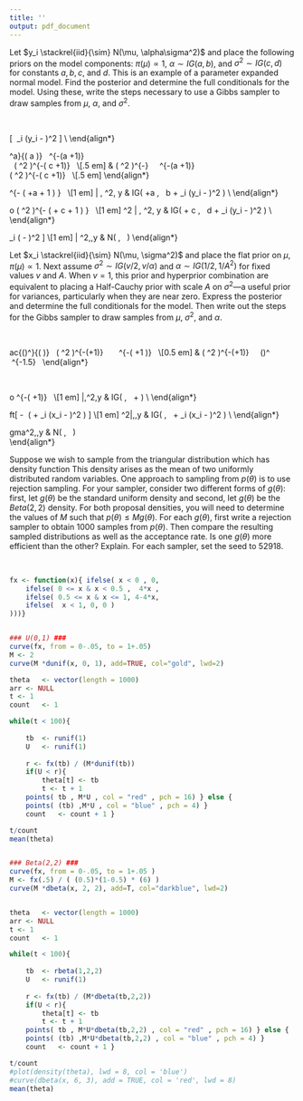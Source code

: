 ```yaml
---
title: ''
output: pdf_document
---
```



 Let $y_i \stackrel{iid}{\sim} N(\mu, \alpha\sigma^2)$ and place the following priors on the model components: $\pi(\mu) \propto 1$, $\alpha \sim IG(a, b)$, and $\sigma^2 \sim IG(c, d)$ for constants $a, b, c,$ and $d$. This is an example of a parameter expanded normal model. Find the posterior and determine the full conditionals for the model. Using these, write the steps necessary to use a Gibbs sampler to draw samples from $\mu$, $\alpha$, and $\sigma^2$.

\ 
 
 \begin{align*}
     \mathcal{L}(y_i|\mu, \sigma^2 , \alpha ) & \propto \left( \alpha \sigma^2 \right)^{-\frac{n}{2}} \ 
    \exp\left[ \cfrac{1}{ \ 2\alpha \sigma^2 \ } \ \sum_i (y_i  - \mu )^2 \right] \\
 \end{align*}

\begin{align*}
    p(\mu,\alpha, \sigma^2|y) &    \propto 
    \left( \alpha \sigma^2 \right)^{-\frac{n}{2}} \ 
    \exp\left[ \cfrac{1}{ \ 2\alpha \sigma^2 \ } \ \sum_i (y_i - \mu )^2 \right] \ 
    \cfrac{b^a}{\Gamma\left( a \right)} \   \alpha^{-\left(a +1\right)} \ 
         \exp\left[ - \cfrac{b}{\alpha } \right] \
    \cfrac{d^c}{\Gamma\left( c \right)} \ 
    \left( \sigma^2 \right)^{-\left( c +1\right)} \ 
    \exp\left[ - \cfrac{d}{\sigma^2 } \right] \\[.5 em]
    & \propto \left( \alpha \sigma^2 \right)^{-\frac{n}{2}} \ 
    \exp\left[ \cfrac{1}{ \ 2\alpha \sigma^2 \ } \ \sum_i (y_i - \mu )^2 \right] \ 
      \alpha^{-\left(a +1\right)} \ 
         \exp\left[ - \cfrac{b}{\alpha } \right] \
    \left( \sigma^2 \right)^{-\left( c +1\right)} \ 
    \exp\left[ - \cfrac{d}{\sigma^2 } \right] \\[.5 em]
\end{align*}


\begin{align*}
    p( \alpha | \mu , \sigma^2, y) & \propto 
     \alpha^{-\frac{n}{2}} \ 
    \exp\left[ -\cfrac{1}{ \ 2\alpha \sigma^2 \ } \ \sum_i (y_i - \mu )^2 \right] \
     \alpha^{-\left(a +1\right)} \ \exp\left[ -\cfrac{b}{\alpha } \right] \\[.5 em]
   & \propto \alpha^{- \left( \frac{n}{2} +a + 1 \right) } \ 
     \exp\left[ - \cfrac{1}{ \  \alpha \ } \ \left( b + \cfrac{1}{ 2\sigma^2 } \sum_i (y_i - \mu )^2 \right) \right] \\[1 em]
  \alpha | \mu , \sigma^2, y   & \sim IG\left(  \frac{n}{2} +a , \ 
    b + \cfrac{1}{ 2\sigma^2 } \sum_i (y_i - \mu )^2  \right) \\
\end{align*}


\begin{align*}
    p( \sigma^2 | \mu ,\alpha , y) & \propto 
    \left( \sigma^2 \right)^{-\frac{n}{2}} \ 
    \exp\left[-\cfrac{1}{ \ 2\alpha \sigma^2 \ } \ \sum_i (y_i - \mu )^2 \right] \ 
    \left( \sigma^2 \right)^{-\left( c +1\right)} \ 
    \exp\left[ - \cfrac{d}{\sigma^2 } \right] \\[.5 em]
    & \propto \left( \sigma^2 \right)^{- \left( \frac{n}{2} + c + 1 \right) } \ 
    \exp\left[ - \cfrac{1}{ \ \sigma^2 \ } \ \left( d + \cfrac{1}{2\alpha}
        \sum_i (y_i - \mu )^2 \right) \right] \\[1 em] 
  \sigma^2 | \mu , \alpha^2, y   & \sim IG\left(  \frac{n}{2} + c , \ 
    d + \cfrac{1}{ 2\alpha  } \sum_i (y_i - \mu )^2  \right) \\
\end{align*}

\begin{align*}
    p( \mu | \sigma^2 , \alpha^2, y ) & \propto 
    \exp\left[ - \cfrac{1}{ \ 2\alpha \sigma^2 \ } \ 
        \sum_i (y_i - \mu )^2 \right] \          \\[.5 em]
    & \propto \exp\left[ - \cfrac{1}{ \ 2\frac{ \ \alpha \sigma^2 \ }{n} \ } \
        \sum_i ( \mu - \Bar{y} )^2 \right] \\[1 em]
     \mu | \sigma^2,\alpha ,y & \sim N\left(\Bar{y} , \ 
        \cfrac{ \ \alpha \sigma^2 \ }{n} \right)
\end{align*}



 \newpage
 
Let $x_i \stackrel{iid}{\sim} N(\mu, \sigma^2)$ and place the flat prior on $\mu$, $\pi(\mu) \propto 1$. Next assume $\sigma^2 \sim IG(v/2, v/\alpha)$ and $\alpha \sim IG(1/2, 1/A^2)$ for fixed values $v$ and $A$. When $v = 1$, this prior and hyperprior combination are equivalent to placing a Half-Cauchy prior with scale $A$ on $\sigma^2$---a useful prior for variances, particularly when they are near zero. Express the posterior and determine the full conditionals for the model. Then write out the steps for the Gibbs sampler to draw samples from $\mu$, $\sigma^2$, and $\alpha$.


 \
 
 \begin{align*}
     \mathcal{L}(x_i|\mu, \sigma^2 ) \propto \left( \sigma^2 \right)^{-\frac{n}{2}}
     \  \exp\left[ \cfrac{1}{2\sigma^2} \ \sum_i (x_i  - \mu )^2 \right]
 \end{align*}
 
 \begin{align*}
     p(\mu,\sigma^2,\alpha | x ) & \propto  \left( \sigma^2 \right)^{-\frac{n}{2}}  \
         \exp\left[ - \cfrac{1}{2\sigma^2} \ \sum_i (x_i  - \mu )^2 \right] \ 
         \cfrac{\left(\frac{v}{\alpha}\right)^\frac{v}{2}}{\Gamma\left( \frac{v}{2} \right)} \  \left( \sigma^2 \right)^{-\left(\frac{v}{2}+1\right)} \ 
         \exp\left[ - \cfrac{\frac{v}{\alpha}}{\sigma^2} \right] \ 
         \cfrac{ \frac{1}{A^2}  }{ \Gamma\left(\frac{1}{2}\right) } \ 
         \alpha^{-\left(\frac{1}{2} +1 \right)} \ 
         \exp\left[ - \cfrac{\frac{1}{A^2}}{\alpha}\right] \\[0.5 em]
        & \propto  \left( \sigma^2 \right)^{-\left(\frac{n+v}{2}+1\right)} \ 
         \exp\left[ - \cfrac{1}{2\sigma^2} \ \sum_i (x_i  - \mu )^2 \right] \ 
         \left(\cfrac{v}{\alpha}\right)^\frac{v}{2} \ 
         \exp\left[ - \cfrac{v}{\alpha \sigma^2} \right] \ \alpha^{-1.5} \ 
         \exp\left[ - \cfrac{1}{A^2 \alpha} \right]
 \end{align*}


\ 

\begin{align*}
    p(\alpha|\mu,\sigma^2,y) &\propto          \left(\cfrac{v}{\alpha}\right)^\frac{v}{2} \ 
    \exp\left[ - \cfrac{v}{\alpha \sigma^2} \right] \ \alpha^{-1.5} \ 
    \exp\left[ - \cfrac{1}{A^2 \alpha} \right] \\[.5 em]
    & \propto \alpha^{-\left( \frac{v+1}{2}+1\right)} \ 
    \exp\left[ - \cfrac{1}{\alpha} \left( \cfrac{v}{\sigma^2} + \cfrac{1}{A^2} \right) \right] \\[1 em]
\alpha|\mu,\sigma^2,y & \sim IG\left(  \frac{v+1}{2} , \ \cfrac{v}{\sigma^2} + \cfrac{1}{A^2} \right) \\ 
\end{align*}

\begin{align*}
    p(\sigma^2|\mu,\alpha ,y) & \propto \left( \sigma^2 \right)^{-\left(\frac{n+v}{2}+1\right)} \ 
         \exp\left[ - \cfrac{1}{2\sigma^2} \ \sum_i (x_i  - \mu )^2 \right] \ 
         \exp\left[ - \cfrac{v}{\alpha \sigma^2} \right]   \\[.5 em]
    & \propto \left( \sigma^2 \right)^{-\left(\frac{n+v}{2}+1\right)} \
     \exp\left[ - \cfrac{1}{ \sigma^2} \ \left(  \cfrac{v}{\alpha }   + 
   \cfrac{1}{2} \sum_i (x_i  - \mu )^2 \right) \right] \\[1 em]
   \sigma^2|\mu,\alpha ,y  & \sim IG\left( \cfrac{n+v}{2} , \ 
    \cfrac{v}{\alpha }   +    \cfrac{1}{2} \sum_i (x_i  - \mu )^2 \right) \\
\end{align*}
 
 \begin{align*}
     p( \mu | \sigma^2,\alpha ,y) & \propto 
     \exp\left[ - \cfrac{1}{2\sigma^2} \ \sum_i (x_i  - \mu )^2 \right] \\[.5em]
     & \propto \exp\left[ - \cfrac{1}{ \ 2\frac{\sigma^2}{n} \ } \
        \sum_i ( \mu - \Bar{x} )^2 \right] \\[1 em]
    \mu | \sigma^2,\alpha ,y & \sim N\left(\Bar{x} , \ \cfrac{\sigma^2}{n} \right)  
 \end{align*}




\newpage 

Suppose we wish to sample from the triangular distribution which has density function
		\begin{align*}
			p(\theta) = \left\{ \begin{array}{ll}
						0 & \theta < 0 \\
						4\theta & 0 \leq \theta < 1/2\\
						4-4\theta & 1/2 \leq \theta \leq 1\\
						0 & \theta > 1\\
						\end{array} \right. .
		\end{align*}
		This density arises as the mean of two uniformly distributed random variables. One approach to sampling from $p(\theta)$ is to use rejection sampling. For your sampler, consider two different forms of $g(\theta)$: first, let $g(\theta)$ be the standard uniform density and second, let $g(\theta)$ be the $Beta(2,2)$ density. For both proposal densities, you will need to determine the values of $M$ such that $p(\theta) \leq Mg(\theta)$. For each $g(\theta)$, first write a rejection sampler to obtain 1000 samples from $p(\theta)$. Then compare the resulting sampled distributions as well as the acceptance rate. Is one $g(\theta)$ more efficient than the other? Explain. For each sampler, set the seed to 52918.

\ 


```r
fx <- function(x){ ifelse( x < 0 , 0,
	ifelse( 0 <= x & x < 0.5 ,  4*x ,
	ifelse( 0.5 <= x & x <= 1, 4-4*x,  
	ifelse(  x < 1, 0, 0 )
)))}


### U(0,1) ###
curve(fx, from = 0-.05, to = 1+.05)
M <- 2
curve(M *dunif(x, 0, 1), add=TRUE, col="gold", lwd=2)

theta	<- vector(length = 1000)
arr <- NULL
t <- 1
count	<- 1

while(t < 100){
 
	tb	<- runif(1)
	U	<- runif(1)
 	
	r <- fx(tb) / (M*dunif(tb))
	if(U < r){
		theta[t] <- tb
		t <- t + 1	
	points( tb , M*U , col = "red" , pch = 16) } else {
	points( (tb) ,M*U , col = "blue" , pch = 4) }
	count	<- count + 1 }

t/count
mean(theta)


### Beta(2,2) ###
curve(fx, from = 0-.05, to = 1+.05 )
M <- fx(.5) / ( (0.5)*(1-0.5) * (6) )
curve(M *dbeta(x, 2, 2), add=T, col="darkblue", lwd=2)


theta	<- vector(length = 1000)
arr <- NULL
t <- 1
count	<- 1

while(t < 100){
 
	tb	<- rbeta(1,2,2)
	U	<- runif(1)
 	
	r <- fx(tb) / (M*dbeta(tb,2,2))
	if(U < r){
		theta[t] <- tb
		t <- t + 1	
	points( tb , M*U*dbeta(tb,2,2) , col = "red" , pch = 16) } else {
	points( (tb) ,M*U*dbeta(tb,2,2) , col = "blue" , pch = 4) }
	count	<- count + 1 }

t/count
#plot(density(theta), lwd = 8, col = 'blue')
#curve(dbeta(x, 6, 3), add = TRUE, col = 'red', lwd = 8)
mean(theta)
```

